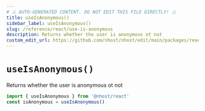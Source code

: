 ```yaml
---
# ⚠️ AUTO-GENERATED CONTENT. DO NOT EDIT THIS FILE DIRECTLY! ⚠️
title: useIsAnonymous()
sidebar_label: useIsAnonymous()
slug: /reference/react/use-is-anonymous
description: Returns whether the user is anonymous ot not
custom_edit_url: https://github.com/nhost/nhost/edit/main/packages/react/src/hooks/user.ts#L453
---
```


# `useIsAnonymous()`

Returns whether the user is anonymous ot not

```js
import { useIsAnonymous } from '@nhost/react'
const isAnonymous = useIsAnonymous()
```
